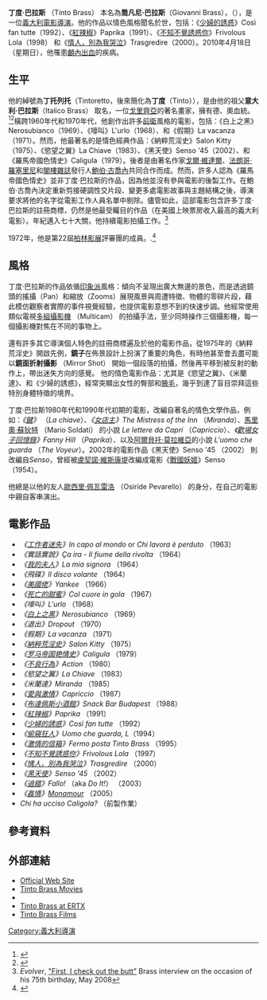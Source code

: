 {{Infobox person
| name            = 丁度·巴拉斯 （Tinto Brass）
| image           = Flickr - nicogenin - 66ème Festival de Venise (Mostra) (30).jpg
| imagesize       = 
| alt             = 
| caption         = 丁度·巴拉斯和女星Caterina Varzi於2009年[[威尼斯影展|威尼斯影展]]合影
| birthname       = 喬凡尼·巴拉斯 （Giovanni Brass）
| birthdate       = {{Birth date and age|1933|3|26|df=y}}
| birthplace      = {{ITA}}[[米蘭|米蘭]]
| deathdate       = 
| deathplace      = 
| othername       = 
| occupation      = [[電影導演|電影導演]]
| yearsactive     = 1963–迄今
| spouse          = Carla Cipriani （迄2006年）
| domesticpartner = 
| website         = http://www.tintobrass.it/
}}

'''丁度·巴拉斯''' （Tinto Brass） 本名為'''喬凡尼·巴拉斯'''（Giovanni Brass），（{{bd|1933年|3月26日}}），是一位[[義大利|義大利]][[電影導演|電影導演]]。他的作品以情色風格聞名於世，包括：《[[少婦的誘惑|少婦的誘惑]]》Così fan tutte（1992）、《[[紅辣椒|紅辣椒]]》Paprika（1991）、《[[不知不覺誘惑你|不知不覺誘惑你]]》Frivolous Lola（1998） 和《[[情人，別為我哭泣|情人，別為我哭泣]]》Trasgredire（2000）。2010年4月18日（星期日），他罹患[[顱內出血|顱內出血]]的疾病。

== 生平 ==
他的綽號為'''丁托列托'''（Tintoretto，後來簡化為'''丁度'''（Tinto）），是由他的祖父'''意大利·巴拉斯'''（Italico Brass） 取名，一位[[戈里齊亞|戈里齊亞]]的著名畫家，擁有德、奧血統。<ref>{{cite web |url=http://rjbuffalo.com/italico.html |title=Tinto Brass fan website - Italico Brass |publisher=Rjbuffalo.com |date= |accessdate=2010-10-13 |archive-date=2016-03-03 |archive-url=https://web.archive.org/web/20160303184140/http://rjbuffalo.com/italico.html |dead-url=no }}</ref><ref>{{cite web |author=ArteRicerca |url=http://www.artericerca.it/artisti_italiani_ottocento/b/brass%20italico/italico%20brass%20biografia.htm |title=Arte ricerca - Italico Brass |publisher=Artericerca.it |date= |accessdate=2010-10-13 |deadurl=yes |archiveurl=https://web.archive.org/web/20111017002700/http://www.artericerca.it/artisti_italiani_ottocento/b/brass%20italico/italico%20brass%20biografia.htm |archivedate=2011-10-17 }}</ref>橫跨1960年代和1970年代，他創作出許多[[前衛|前衛]]風格的電影，包括：《白上之黑》Nerosubianco（1969）、《嚎叫》L'urlo（1968）、和《假期》La vacanza（1971）。然而，他最著名的是情色經典作品：《納粹荒淫史》Salon Kitty（1975）、《慾望之翼》La Chiave（1983）、《黑天使》Senso '45（2002）、和《羅馬帝國色情史》Caligula（1979）。後者是由著名作家[[戈爾·維達爾|戈爾·維達爾]]、[[法朗哥·羅塞里尼|法朗哥·羅塞里尼]]和[[閣樓雜誌|閣樓雜誌]]發行人[[鮑伯·古喬內|鮑伯·古喬內]]共同合作而成。然而，許多人認為《羅馬帝國色情史》並非丁度·巴拉斯的作品，因為他並沒有參與電影的後製工作。在鮑伯·古喬內決定重新剪接硬調性交片段、變更多處電影故事與主題結構之後，導演要求將他的名字從電影工作人員名單中剔除。儘管如此，這部電影包含許多丁度·巴拉斯的註冊商標，仍然是他最受矚目的作品（在美國上映票房收入最高的義大利電影）。年紀邁入七十大關，他持續電影拍攝工作。<ref>''Evolver'', [http://www.evolver.at/reloaded/Tinto_Brass_Interview_2008/ "First, I check out the butt"] {{Wayback|url=http://www.evolver.at/reloaded/Tinto_Brass_Interview_2008/ |date=20110309013415 }} Brass interview on the occasion of his 75th birthday, May 2008</ref>

1972年，他是第22屆[[柏林影展|柏林影展]]評審團的成員。.<ref name="berlinale 1972">{{cite web |url=http://www.berlinale.de/en/archiv/jahresarchive/1972/04_jury_1972/04_Jury_1972.html |title=Berlinale 1972: Juries |accessdate=2010-03-15 |work=berlinale.de |archive-date=2013-09-29 |archive-url=https://web.archive.org/web/20130929165832/http://www.berlinale.de/en/archiv/jahresarchive/1972/04_jury_1972/04_Jury_1972.html |dead-url=no }}</ref>

== 風格 ==
丁度·巴拉斯的作品依循[[印象派|印象派]]風格：傾向不呈現出廣大無邊的景色，而是透過鏡頭的搖攝（Pan）和縮放（Zooms）展現風景與周遭特徵、物體的零碎片段，藉此模仿觀察者實際的事件視覺經驗，也提供電影意想不到的快速步調。他經常使用類似電視[[多組攝影機|多組攝影機]] （Multicam） 的拍攝手法，至少同時操作三個攝影機，每一個攝影機對焦在不同的事物上。

還有許多其它導演個人特色的註冊商標遍及於他的電影作品，從1975年的《納粹荒淫史》開啟先例，'''鏡子'''在佈景設計上扮演了重要的角色，有時他甚至會去盡可能以'''鏡面折射攝影''' （Mirror Shot） 開始一個段落的拍攝，然後再平移到被反射的動作上，帶出迷失方向的感覺。 他的情色電影作品：尤其是《慾望之翼》、《米蘭達》、和《少婦的誘惑》，經常突顯出女性的臀部和[[腋毛|腋毛]]，幾乎到達了盲目崇拜這些特別身體特徵的境界。

丁度·巴拉斯1980年代和1990年代初期的電影，改編自著名的情色文學作品，例如：''《[[鍵_（小說）|鍵]]》'' （''La chiave''）、''《[[女店主|女店主]]》The Mistress of the Inn'' （''Miranda''）、[[馬里奧·蘇狄特|馬里奧·蘇狄特]] （Mario Soldati） 的小說 ''Le lettere da Capri'' （''Capriccio''）、''《[[歡場女子回憶錄|歡場女子回憶錄]]》Fanny Hill'' （''Paprika''）、以及[[阿爾貝托·莫拉維亞|阿爾貝托·莫拉維亞]]的小說 ''L'uomo che guarda'' （''The Voyeur''）。2002年的電影作品《黑天使》Senso '45 （2002） 則改編自''Senso''，曾經被[[盧奇諾·維斯孔蒂|盧契諾·維斯康堤]]改編成電影《[[戰國妖姬|戰國妖姬]]》Senso （1954）。

他總是以他的友人[[歐西里·佩瓦雷洛|歐西里·佩瓦雷洛]] （Osiride Pevarello） 的身分，在自己的電影中親自客串演出。

== 電影作品 ==
*''《[[工作者迷失|工作者迷失]]》In capo al mondo'' or ''Chi lavora è perduto'' （1963）
*''《實話實說》Ça ira - Il fiume della rivolta'' （1964）
*''《[[我的夫人|我的夫人]]》La mia signora'' （1964）
*''《飛碟》Il disco volante'' （1964）
*''《[[美國佬|美國佬]]》Yankee'' （1966）
*''《[[死亡的甜蜜|死亡的甜蜜]]》Col cuore in gola'' （1967）
*''《嚎叫》L'urlo'' （1968）
*''《[[白上之黑|白上之黑]]》Nerosubianco'' （1969）
*''《退出》Dropout'' （1970）
*''《假期》La vacanza'' （1971）
*''《[[納粹荒淫史|納粹荒淫史]]》Salon Kitty'' （1975）
*''《[[罗马帝国艳情史|罗马帝国艳情史]]》Caligula'' （1979）
*''《[[不良行為|不良行為]]》Action'' （1980）
*''《慾望之翼》La Chiave'' （1983）
*''《米蘭達》Miranda'' （1985）
*''《[[愛與激情|愛與激情]]》Capriccio'' （1987）
*''《[[布達佩斯小酒館|布達佩斯小酒館]]》Snack Bar Budapest'' （1988）
*''《[[紅辣椒|紅辣椒]]》Paprika'' （1991）
*''《[[少婦的誘惑|少婦的誘惑]]》Così fan tutte'' （1992）
*''《[[偷窺狂人|偷窺狂人]]》Uomo che guarda, L''（1994）
*''《[[激情的信箱|激情的信箱]]》Fermo posta Tinto Brass'' （1995）
*''《[[不知不覺誘惑你|不知不覺誘惑你]]》Frivolous Lola'' （1997）
*''《[[情人，別為我哭泣|情人，別為我哭泣]]》Trasgredire'' （2000）
*''《[[黑天使|黑天使]]》Senso '45'' （2002）
*''《[[過錯|過錯]]》Fallo!'' （aka ''Do It!''） （2003）
*''《[[姦情|姦情]]》[[Monamour|Monamour]]'' （2005）
*''Chi ha ucciso Caligola?'' （前製作業）

== 參考資料 ==
{{Reflist}}

== 外部連結 ==
{{commonscat|Tinto Brass}}
* [https://web.archive.org/web/20101230035239/http://www.tintobrass.to/ Official Web Site]
* [https://web.archive.org/web/20101020122204/http://www.tintobrass.net/ Tinto Brass Movies]
* {{imdb name|id=0000972|name=Tinto Brass}}
* [http://www.ertx.com/?s=tinto+brass Tinto Brass at ERTX]{{Wayback|url=http://www.ertx.com/?s=tinto+brass |date=20110427130611 }}
* [https://web.archive.org/web/20150522163200/http://www.tintobrassfilms.co.uk/ Tinto Brass Films]

{{Authority control}}
{{DEFAULTSORT:Brass, Tinto}}
[[Category:義大利導演|Category:義大利導演]]